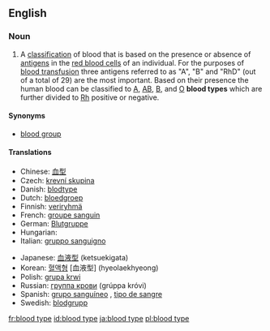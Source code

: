 {{wikipedia}}
==English==

===Noun===
{{en-noun|sg=[[blood]] [[type]]}}

# A [[classification]] of blood that is based on the presence or absence of [[antigen|antigens]] in the [[red blood cell|red blood cells]] of an individual. For the purposes of [[blood transfusion]] three antigens referred to as "A", "B" and "RhD" (out of a total of 29) are the most important. Based on their presence the human blood can be classified to [[A]], [[AB]], [[B]], and [[O]] '''blood types''' which are further divided to [[Rh]] positive or negative.

====Synonyms====
*[[blood group]]

====Translations====
{{trans-top|blood classification}}
* Chinese: [[血型]]
* Czech: [[krevní skupina]] {{f}}
* Danish: [[blodtype]]
* Dutch: [[bloedgroep]] {{f}}
* Finnish: [[veriryhmä]]
* French: [[groupe sanguin]] {{m}}
* German: [[Blutgruppe]] {{f}}
* Hungarian: {{t|hu|vércsoport}}
* Italian: [[gruppo sanguigno]] {{m}}
{{trans-mid}}
* Japanese: [[血液型]] (ketsuekigata)
* Korean: [[혈액형]] [血液型] (hyeolaekhyeong)
* Polish: [[grupa krwi]] {{f}}
* Russian: [[группа крови]] (grúppa króvi) {{f}}
* Spanish: [[grupo sanguíneo]] {{m}}, [[tipo de sangre]] {{m}}
* Swedish: [[blodgrupp]] {{c}}
{{trans-bottom}}

[[fr:blood type]]
[[id:blood type]]
[[ja:blood type]]
[[pl:blood type]]